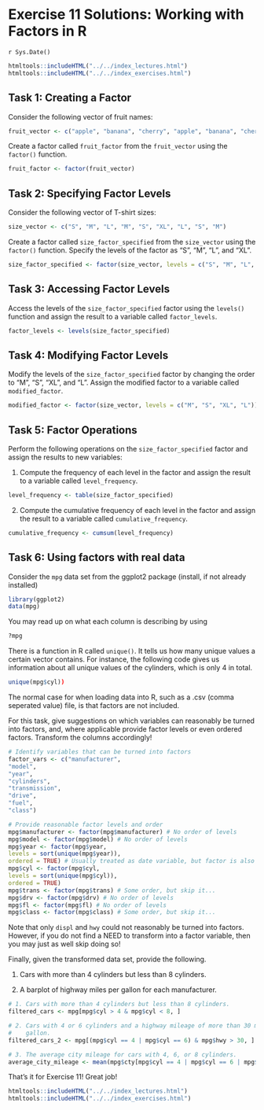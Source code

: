 # Exercise 11 Solutions: Working with Factors in R
`r Sys.Date()`

```r
htmltools::includeHTML("../../index_lectures.html")
htmltools::includeHTML("../../index_exercises.html")
```



## Task 1: Creating a Factor

Consider the following vector of fruit names:


```r
fruit_vector <- c("apple", "banana", "cherry", "apple", "banana", "cherry")
```


Create a factor called `fruit_factor` from the `fruit_vector` using the
`factor()` function.


```r
fruit_factor <- factor(fruit_vector)
```

## Task 2: Specifying Factor Levels


Consider the following vector of T-shirt sizes:


```r
size_vector <- c("S", "M", "L", "M", "S", "XL", "L", "S", "M")
```


Create a factor called `size_factor_specified` from the `size_vector` using
the `factor()` function. Specify the levels of the factor as "S", "M", "L",
and "XL".


```r
size_factor_specified <- factor(size_vector, levels = c("S", "M", "L", "XL"))
```

## Task 3: Accessing Factor Levels


Access the levels of the `size_factor_specified` factor using the `levels()`
function and assign the result to a variable called `factor_levels`.


```r
factor_levels <- levels(size_factor_specified)
```

## Task 4: Modifying Factor Levels


Modify the levels of the `size_factor_specified` factor by changing the order
to "M", "S", "XL", and "L". Assign the modified factor to a variable called
`modified_factor`.


```r
modified_factor <- factor(size_vector, levels = c("M", "S", "XL", "L"))
```

## Task 5: Factor Operations


Perform the following operations on the `size_factor_specified` factor and
assign the results to new variables:

1. Compute the frequency of each level in the factor and assign the result to
   a variable called `level_frequency`.


```r
level_frequency <- table(size_factor_specified)
```

2. Compute the cumulative frequency of each level in the factor and assign
   the result to a variable called `cumulative_frequency`.


```r
cumulative_frequency <- cumsum(level_frequency)
```

## Task 6: Using factors with real data

Consider the `mpg` data set from the ggplot2 package (install, if not already
installed)

```r
library(ggplot2)
data(mpg)
```

You may read up on what each column is describing by using

```r
?mpg
```

There is a function in R called `unique()`. It tells us how many unique
values a certain vector contains. For instance, the following code gives us
information about all unique values of the cylinders, which is only 4 in
total.

```r
unique(mpg$cyl))
```

The normal case for when loading data into R, such as a .csv (comma seperated
value) file, is that factors are not included.

For this task, give suggestions on which variables can reasonably be turned
into factors, and, where applicable provide factor levels or even ordered
factors. Transform the columns accordingly!

```r
# Identify variables that can be turned into factors
factor_vars <- c("manufacturer", 
"model", 
"year", 
"cylinders", 
"transmission",
"drive", 
"fuel", 
"class")

# Provide reasonable factor levels and order
mpg$manufacturer <- factor(mpg$manufacturer) # No order of levels
mpg$model <- factor(mpg$model) # No order of levels
mpg$year <- factor(mpg$year, 
levels = sort(unique(mpg$year)), 
ordered = TRUE) # Usually treated as date variable, but factor is also possible
mpg$cyl <- factor(mpg$cyl, 
levels = sort(unique(mpg$cyl)), 
ordered = TRUE)
mpg$trans <- factor(mpg$trans) # Some order, but skip it...
mpg$drv <- factor(mpg$drv) # No order of levels
mpg$fl <- factor(mpg$fl) # No order of levels
mpg$class <- factor(mpg$class) # Some order, but skip it...
```

Note that only `displ` and `hwy` could not reasonably be turned into factors.
However, if you do not find a NEED to transform into a factor variable, then
you may just as well skip doing so!

Finally, given the transformed data set, provide the following.

1. Cars with more than 4 cylinders but less than 8 cylinders.

2. A barplot of highway miles per gallon for each manufacturer.

```r
# 1. Cars with more than 4 cylinders but less than 8 cylinders.
filtered_cars <- mpg[mpg$cyl > 4 & mpg$cyl < 8, ]

# 2. Cars with 4 or 6 cylinders and a highway mileage of more than 30 miles per
#    gallon.
filtered_cars_2 <- mpg[(mpg$cyl == 4 | mpg$cyl == 6) & mpg$hwy > 30, ]

# 3. The average city mileage for cars with 4, 6, or 8 cylinders.
average_city_mileage <- mean(mpg$cty[mpg$cyl == 4 | mpg$cyl == 6 | mpg$cyl == 8])
```


That's it for Exercise 11! Great job!


```r
htmltools::includeHTML("../../index_lectures.html")
htmltools::includeHTML("../../index_exercises.html")
```

